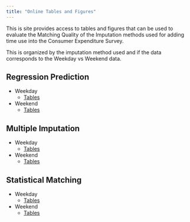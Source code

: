 ```yaml
---
title: "Online Tables and Figures"
---
```


This is site provides access to tables and figures that can be used to evaluate the Matching Quality of the Imputation methods used for 
adding time use into the Consumer Expenditure Survey.

This is organized by the imputation method used and if the data corresponds to the Weekday vs Weekend data.

## Regression Prediction

- Weekday
    - [Tables](rp_weekday.qmd)
   
- Weekend
    - [Tables](rp_weekend.qmd)
     
## Multiple Imputation

- Weekday
    - [Tables](mi_weekday.qmd)
   
- Weekend
    - [Tables](mi_weekend.qmd)
  
## Statistical Matching

- Weekday
    - [Tables](sm_weekday.qmd)
   
- Weekend
    - [Tables](sm_weekend.qmd)



